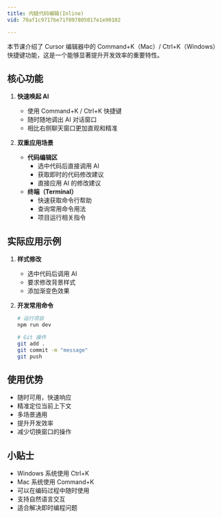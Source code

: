 ```yaml
---
title: 内链代码编辑(Inline)
vid: 70af1c9717be71f097805017e1e90102

---
```


本节课介绍了 Cursor 编辑器中的 Command+K（Mac）/ Ctrl+K（Windows）快捷键功能，这是一个能够显著提升开发效率的重要特性。

## 核心功能

1. **快速唤起 AI**
   - 使用 Command+K / Ctrl+K 快捷键
   - 随时随地调出 AI 对话窗口
   - 相比右侧聊天窗口更加直观和精准

2. **双重应用场景**
   - **代码编辑区**
     - 选中代码后直接调用 AI
     - 获取即时的代码修改建议
     - 直接应用 AI 的修改建议
   - **终端（Terminal）**
     - 快速获取命令行帮助
     - 查询常用命令用法
     - 项目运行相关指令

## 实际应用示例

1. **样式修改**
   - 选中代码后调用 AI
   - 要求修改背景样式
   - 添加渐变色效果

2. **开发常用命令**
   ```bash
   # 运行项目
   npm run dev
   
   # Git 操作
   git add .
   git commit -m "message"
   git push
   ```

## 使用优势

- 随时可用，快速响应
- 精准定位当前上下文
- 多场景通用
- 提升开发效率
- 减少切换窗口的操作

## 小贴士

- Windows 系统使用 Ctrl+K
- Mac 系统使用 Command+K
- 可以在编码过程中随时使用
- 支持自然语言交互
- 适合解决即时编程问题
